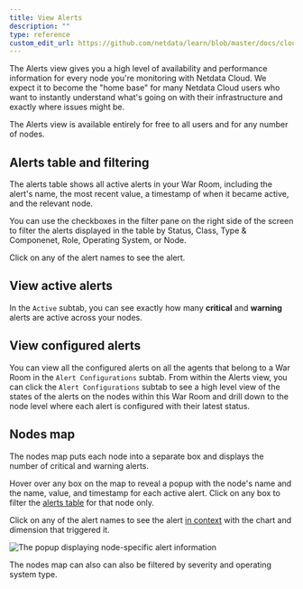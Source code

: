 ```yaml
---
title: View Alerts
description: ""
type: reference
custom_edit_url: https://github.com/netdata/learn/blob/master/docs/cloud/alerts-notifications/smartboard.mdx
---
```


The Alerts view gives you a high level of availability and performance information for every node you're
monitoring with Netdata Cloud. We expect it to become the "home base" for many Netdata Cloud users who want to instantly
understand what's going on with their infrastructure and exactly where issues might be.

The Alerts view is available entirely for free to all users and for any number of nodes.

## Alerts table and filtering

The alerts table shows all active alerts in your War Room, including the alert's name, the most recent value, a
timestamp of when it became active, and the relevant node.

You can use the checkboxes in the filter pane on the right side of the screen to filter the alerts displayed in the table
by Status, Class, Type & Componenet, Role, Operating System, or Node.

Click on any of the alert names to see the alert.

## View active alerts

In the `Active` subtab, you can see exactly how many **critical** and **warning** alerts are active across your nodes. 

## View configured alerts 

You can view all the configured alerts on all the agents that belong to a War Room in the `Alert Configurations` subtab. 
From within the Alerts view, you can click the `Alert Configurations` subtab to see a high level view of the states of 
the alerts on the nodes within this War Room and drill down to the node level where each alert is configured with their latest status.

## Nodes map

The nodes map puts each node into a separate box and displays the number of critical and warning alerts.

Hover over any box on the map to reveal a popup with the node's name and the name, value, and timestamp for each active
alert. Click on any box to filter the [alerts table](#alerts-table) for that node only.

Click on any of the alert names to see the alert [in
context](/docs/cloud/alerts-notifications/view-active-alerts#view-alerts-in-context-with-alerts) with the chart and
dimension that triggered it.

![The popup displaying node-specific alert
information](https://user-images.githubusercontent.com/1153921/119036911-2d22f300-b966-11eb-88cb-20474bc3afb4.png)

The nodes map can also can also be filtered by severity and operating system type.






